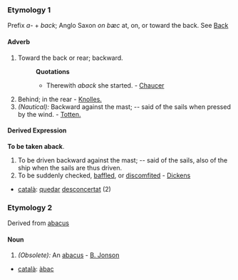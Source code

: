 ===Etymology 1===
Prefix ''a-'' + ''back''; Anglo Saxon ''on bæc'' at, on, or toward the back. See [[Back]]
====Adverb====
#Toward the back or rear; backward.
#:'''Quotations'''
#:*Therewith ''aback'' she started. - [[Chaucer]]
#Behind; in the rear - [[Knolles.]]
#''(Nautical):'' Backward against the mast; -- said of the sails when pressed by the wind. - [[Totten.]]
====Derived Expression====
'''To be taken aback'''. 
#To be driven backward against the mast; -- said of the sails, also of the ship when the sails are thus driven. 
#To be suddenly checked, [[baffled]], or [[discomfited]] - [[Dickens]]
*[[català]]: [[quedar]] [[desconcertat]] (2)
===Etymology 2===
Derived from [[abacus]]
====Noun====
#''(Obsolete):'' An [[abacus]] - [[B. Jonson]]
*[[català]]: [[àbac]]
